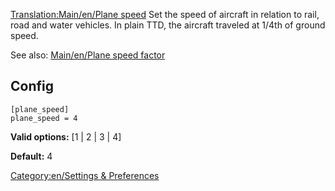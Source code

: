 [[Translation:Main/en/Plane speed]]
Set the speed of aircraft in relation to rail, road and water vehicles. In plain TTD, the aircraft traveled at 1/4th of ground speed.

See also: [[Main/en/Plane speed factor]]

== Config ==

<pre>
[plane_speed]
plane_speed = 4
</pre>

'''Valid options:''' [1 | 2 | 3 | 4]

'''Default:''' 4

[[Category:en/Settings & Preferences]]